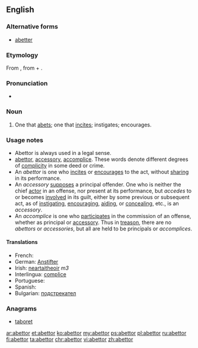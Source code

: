 ==English==

===Alternative forms===
* [[abetter]]

===Etymology===
From {{etyl|xno}} {{term|abettour|lang=xno}}, from {{etyl|fro}} {{term|abeter|lang=fro}} + {{term|-our||-or|lang=fro}}.

===Pronunciation===
* {{a|US}} {{IPA|/ə.ˈbɛt.ɚ/|/ə.ˈbɛt.e/|/ə.ˈbɛd.ɚ/|/ə.ˈbɛd.e/}}

===Noun===
{{en-noun}}

# One that [[abet]]s; one that [[incite]]s; instigates; encourages.

===Usage notes===
* Abettor is always used in a legal sense.
* [[abettor]], [[accessory]], [[accomplice]]. These words denote different degrees of [[complicity]] in some deed or crime.
* An ''abettor'' is one who [[incites]] or [[encourages]] to the act, without [[sharing]] in its performance.
* An ''accessory'' [[supposes]] a principal offender. One who is neither the chief [[actor]] in an offense, nor present at its performance, but ''accedes'' to or becomes [[involved]] in its guilt, either by some previous or subsequent act, as of [[instigating]], [[encouraging]], [[aiding]], or [[concealing]], etc., is an ''accessory''.
* An ''accomplice'' is one who [[participates]] in the commission of an offense, whether as principal or [[accessory]]. Thus in [[treason]], there are no ''abettors'' or ''accessories'', but all are held to be principals or ''accomplices''.

====Translations====
{{rfc-level|Translations at L4+ not in L3 POS section|lang=en}}
* French: {{t+|fr|complice}}
* German: [[Anstifter]]
* Irish: [[neartaitheoir]] ''m3''
* Interlingua: [[complice]]
* Portuguese: {{t+|pt|cúmplice}}
* Spanish: {{t-|es|cómplice}}
* Bulgarian: [[подстрекател]]

===Anagrams===
* [[taboret#English|taboret]]

[[ar:abettor]]
[[et:abettor]]
[[ko:abettor]]
[[my:abettor]]
[[ps:abettor]]
[[pl:abettor]]
[[ru:abettor]]
[[fi:abettor]]
[[ta:abettor]]
[[chr:abettor]]
[[vi:abettor]]
[[zh:abettor]]